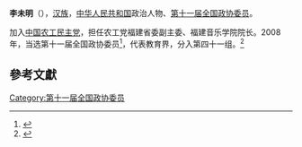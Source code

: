 '''李未明'''（{{bd|1947年||}}），[[汉族|汉族]]，[[中华人民共和国|中华人民共和国]]政治人物、[[第十一届全国政协委员|第十一届全国政协委员]]。

加入[[中国农工民主党|中国农工民主党]]，担任农工党福建省委副主委、福建音乐学院院长。2008年，当选第十一届全国政协委员<ref>{{cite news|title=第十一届全国政协委员名单|url=http://www.indaa.com.cn/zt/2009qglh/zxzs/200903/t20090303_127573.html|accessdate=2013-04-09|newspaper=新华社北京1月25日电 中国人民政治协商会议第十一届全国委员会委员名单(共2237人，2008年1月25日政协第十届全国委员会常务委员会第二十次会议通过)|date=2008年1月25日|deadurl=yes|archiveurl=https://web.archive.org/web/20130928014403/http://www.indaa.com.cn/zt/2009qglh/zxzs/200903/t20090303_127573.html|archivedate=2013年9月28日|df=}}</ref>，代表教育界，分入第四十一组。<ref>{{cite news|title=全国政协信息-李未明|url=http://www.cppcc.gov.cn/CMS/wylibary/showJcwyxtInfoWylibary.action?tabJcwyxt.guid=11W0014010&wytype=wjwy|accessdate=2013-04-11|newspaper=全国政协委员会|archive-date=2019-08-28|archive-url=https://web.archive.org/web/20190828052431/http://www.cppcc.gov.cn/CMS/wylibary/showJcwyxtInfoWylibary.action?tabJcwyxt.guid=11W0014010&wytype=wjwy|dead-url=no}}</ref>

==參考文獻==
{{reflist}}
{{中国政治人物小作品}}

[[Category:第十一届全国政协委员|Category:第十一届全国政协委员]]